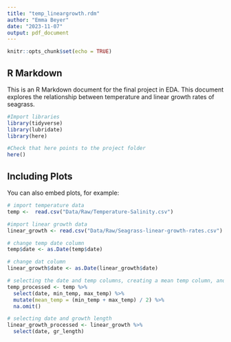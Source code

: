 ```yaml
---
title: "temp_lineargrowth.rdm"
author: "Emma Beyer"
date: "2023-11-07"
output: pdf_document
---
```


```r
knitr::opts_chunk$set(echo = TRUE)
```

## R Markdown

This is an R Markdown document for the final project in EDA. This document explores the relationship between temperature and linear growth rates of seagrass.

```r
#Import libraries
library(tidyverse)
library(lubridate)
library(here)

#Check that here points to the project folder
here()
```

## Including Plots

You can also embed plots, for example:

```r
# import temperature data
temp <-  read.csv("Data/Raw/Temperature-Salinity.csv")

#import linear growth data
linear_growth <- read.csv("Data/Raw/Seagrass-linear-growth-rates.csv")
```

```r
# change temp date column
temp$date <- as.Date(temp$date)

# change dat column
linear_growth$date <- as.Date(linear_growth$date)

```

```r
# selecting the date and temp columns, creating a mean temp column, and getting ride of possible NAs
temp_processed <- temp %>% 
  select(date, min_temp, max_temp) %>%
  mutate(mean_temp = (min_temp + max_temp) / 2) %>%
  na.omit()

# selecting date and growth length 
linear_growth_processed <- linear_growth %>% 
  select(date, gr_length)

```




